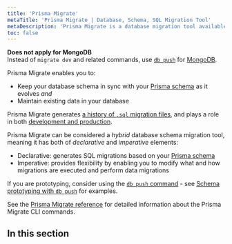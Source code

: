 ```yaml
---
title: 'Prisma Migrate'
metaTitle: 'Prisma Migrate | Database, Schema, SQL Migration Tool'
metaDescription: 'Prisma Migrate is a database migration tool available via the Prisma CLI that integrates with Prisma schema for data modeling.'
toc: false
---
```


<TopBlock>

<Admonition type="info">

**Does not apply for MongoDB**<br/>Instead of `migrate dev` and related commands, use [`db push`](/concepts/components/prisma-migrate/db-push) for [MongoDB](/concepts/database-connectors/mongodb).

</Admonition>

Prisma Migrate enables you to:

- Keep your database schema in sync with your [Prisma schema](/concepts/components/prisma-schema) as it evolves _and_
- Maintain existing data in your database

Prisma Migrate generates [a history of `.sql` migration files](/concepts/components/prisma-migrate/migration-histories), and plays a role in both [development and production](/concepts/components/prisma-migrate/migrate-development-production).

Prisma Migrate can be considered a _hybrid_ database schema migration tool, meaning it has both of _declarative_ and  _imperative_ elements:

- Declarative: generates SQL migrations based on your [Prisma schema](/concepts/components/prisma-schema)
- Imperative: provides flexibility by enabling you to modify what and how migrations are executed and perform data migrations

<Tip>

If you are prototyping, consider using the [`db push` command](db-push) - see [Schema prototyping with `db push`](/guides/migrate/prototyping-schema-db-push) <span class="guide"></span> for examples.

</Tip>

See the [Prisma Migrate reference](/reference/api-reference/command-reference#prisma-migrate) <span class="api"></span> for detailed information about the Prisma Migrate CLI commands.

</TopBlock>

## In this section

<Subsections />
